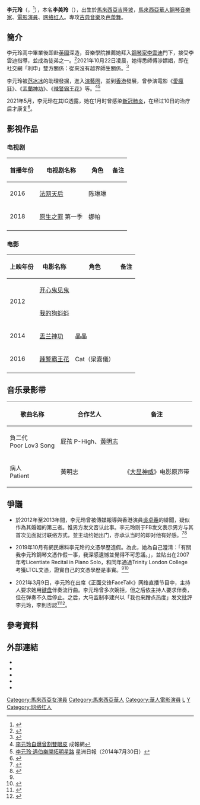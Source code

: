 {{BLPsources|time=2021-11-14T05:04:53+00:00}}
{{藝人
| 姓名 = 李元玲
| 原名 = 李美玲<br>Li Mei Ling<ref name="certificate">{{Cite web|author=文艺沙雕|title=【越描越黑】 李元玲澄清文凭后又遭网友评击:怎么ABRSM变成Trinity了，等级根本差很远！|url=https://viralcham.com/news/cathrynleetrinityisfakemz041019/|date=2019-10-04|language=zh-MY|access-date=2021-03-14|archive-date=2020-08-11|archive-url=https://web.archive.org/web/20200811163003/https://viralcham.com/news/cathrynleetrinityisfakemz041019/|dead-url=no}}</ref>
| 類型 = 女艺人
| 圖片 = 
| 圖片尺寸 = 
| 圖片簡介 = 
| 羅馬拼音 = lǐ yuán líng （[[普通話拼音|普通話拼音]]）<br>Li Yen Leng（方言）
| 英文名 = Cathryn Lee
| 綽號 = 
| 國籍 = {{MYS}}
| 民族 = [[馬來西亞華人|馬來西亞華人]]
| 籍貫 = 
| 出生日期 = {{birth_date_and_age|1989|7|17}}
| 出生地點 = {{MYS}}[[吉隆坡|吉隆坡]]
| 逝世日期 = 
| 逝世地點 = 
| 職業 = [[演員|演員]]、[[鋼琴家|鋼琴家]]、[[网络红人|网络红人]]
| 語言 = [[馬來西亞華語|華語]]、[[馬來西亞粵語|粵語]]、[[馬來西亞英語|英語]]、[[馬來語|馬來語]]
| 教育程度 = 英國{{tsl|en|Royal Birmingham Conservatoire|伯明罕音樂學院}}音樂學士學位
| 宗教信仰 = 
| 配偶 = 
| 出身地 = {{MYS}}
| 出道作 = 
| 出道日期 = 2014年
| 代表作 = 《[[盂蘭神功|盂蘭神功]]》飾晶晶
| 活躍年代 = 2014年至今
| 經紀公司 = [[環球狂熱|環球狂熱]]
| 網站 = 
| IMDb = 6394895
}}

'''李元玲'''（{{lang-en|Cathryn Lee}}，{{bd|1989年|7月17日||}}<ref>{{cite web|author=|url=http://www.hkdailynews.com.hk/NewsDetail/index/539042|title=李元玲割雙眼皮代言袋百萬|archive-url=https://web.archive.org/web/20150410202541/http://www.hkdailynews.com.hk/NewsDetail/index/539042|archive-date=2015-04-10|work=[[新報_(香港)|新報]]|date=2014-10-08|access-date=2015-04-04|dead-url=no}}</ref>），本名'''李美玲'''（{{lang-en|Li Mei Ling<ref name="certificate"/>}}），出生於[[馬來西亞|馬來西亞]][[吉隆坡|吉隆坡]]，[[馬來西亞華人|馬來西亞華人]][[鋼琴家|鋼琴音樂家]]、[[電影演員|電影演員]]、[[网络红人|网络红人]]。專攻[[古典音樂|古典音樂]]及[[芭蕾舞|芭蕾舞]]。

== 簡介 ==
李元玲高中畢業後即赴[[英國|英國]]{{tsl|en|Royal Birmingham Conservatoire|伯明罕音樂學院}}深造，音樂學院推薦她拜入[[鋼琴家|鋼琴家]][[李雲迪|李雲迪]]門下，接受李雲迪指導，並成為徒弟之一。<ref>{{Cite web |url=https://www.muzik-online.com/tw/article/focus/d5bda932-23c6-d33a-e659-6af7a9c65070 |title=與李雲迪結緣慕尼黑，李元玲一窺大師殿堂 |access-date=2015-04-04 |archive-date=2015-04-09 |archive-url=https://web.archive.org/web/20150409173502/https://www.muzik-online.com/tw/article/focus/d5bda932-23c6-d33a-e659-6af7a9c65070 |dead-url=no }}</ref>2021年10月22日凌晨，她得悉師傅涉嫖娼，即在社交網「利申」雙方關係：從來沒有越界師生關係。<ref>{{cite news|url=https://orientaldaily.on.cc/content/%E5%A8%9B%E6%A8%82/odn-20211023-1023_00282_002/%E6%9D%8E%E5%85%83%E7%8E%B2%EF%BC%9A%E5%BE%9E%E6%B2%92%E8%B6%8A%E7%95%8C%E5%B8%AB%E7%94%9F%E9%97%9C%E4%BF%82|title=李元玲：從沒越界師生關係|date=2021年10月23日|work=東方日報|accessdate=2021年10月25日|archive-date=2021年10月25日|archive-url=https://web.archive.org/web/20211025160544/https://orientaldaily.on.cc/content/%E5%A8%9B%E6%A8%82/odn-20211023-1023_00282_002/%E6%9D%8E%E5%85%83%E7%8E%B2%EF%BC%9A%E5%BE%9E%E6%B2%92%E8%B6%8A%E7%95%8C%E5%B8%AB%E7%94%9F%E9%97%9C%E4%BF%82|dead-url=no}}</ref>

李元玲被[[范冰冰|范冰冰]]的助理發掘，進入[[演藝圈|演藝圈]]，並到[[香港|香港]]發展，曾參演電影《[[愛瘋狂|愛瘋狂]]》、《[[盂蘭神功|盂蘭神功]]》、《[[辣警霸王花|辣警霸王花]]》等。<ref>[http://www.singpao.com/yl/mx/201410/t20141008_530923.html 李元玲自爆曾割雙眼皮] {{Wayback|url=http://www.singpao.com/yl/mx/201410/t20141008_530923.html |date=20150409161111 }}成報網</ref><ref>[http://ent.sinchew.com.my/node/50977 李元玲‧遇伯樂開拓明星路] {{Wayback|url=http://ent.sinchew.com.my/node/50977 |date=20150409113457 }}星洲日報（2014年7月30日）</ref>

2021年5月，李元玲在其IG透露，她在1月时曾感染[[新冠肺炎|新冠肺炎]]，在经过10日的治疗后才康复<ref>{{Cite web|title=李元玲染疫瘦3公斤 复原4月爬楼梯仍喘|url=https://www.chinapress.com.my/20210508/%e6%9d%8e%e5%85%83%e7%8e%b2%e6%9f%93%e7%96%ab%e7%98%a63%e5%85%ac%e6%96%a4-%e5%a4%8d%e5%8e%9f4%e6%9c%88%e7%88%ac%e6%a5%bc%e6%a2%af%e4%bb%8d%e5%96%98/|access-date=2021-05-08|work=中國報 China Press|language=中文|archive-date=2021-05-09|archive-url=https://web.archive.org/web/20210509042750/https://www.chinapress.com.my/20210508/%e6%9d%8e%e5%85%83%e7%8e%b2%e6%9f%93%e7%96%ab%e7%98%a63%e5%85%ac%e6%96%a4-%e5%a4%8d%e5%8e%9f4%e6%9c%88%e7%88%ac%e6%a5%bc%e6%a2%af%e4%bb%8d%e5%96%98/|dead-url=no}}</ref>。

== 影视作品 ==
=== 电视剧 ===
{| class="wikitable" style="text-align:center;"
|-
! 首播年份 !! 电视剧名称 !! 角色 !! 备注
|-
|2016|| [[法网天后|法网天后]] ||陈琳琳||
|-
|2018|| [[原生之罪|原生之罪]] 第一季 ||娜帕||
|-
|}

=== 电影 ===
{| class="wikitable" style="text-align:center;"
|-
! 上映年份 !! 电影名称 !! 角色 !! 备注
|-
|rowspan=2|2012|| [[开心鬼见鬼|开心鬼见鬼]] || ||
|-
| [[我的狗蚪蚪|我的狗蚪蚪]] || ||
|-
|2014|| [[盂兰神功|盂兰神功]] ||晶晶||
|-
|2016|| [[辣警霸王花|辣警霸王花]] ||Cat（梁嘉儀）||
|-
|}

== 音乐录影带 ==
{| class="wikitable" style="text-align:center;"
|-
! 歌曲名称 !! 合作艺人 !! 备注
|-
| 負二代<br>Poor Lov3 Song || 屁孩 P-High、[[黃明志|黃明志]] || 
|-
| 病人<br>Patient || 黃明志 || 《[[大显神威|大显神威]]》电影原声带
|}

== 爭議 ==
* 於2012年至2013年間，李元玲曾被傳媒報導與香港演員[[吳卓羲|吳卓羲]]的緋聞，疑似作為其婚姻的第三者。惟男方发文否认此事。李元玲则于FB发文表示男方与其首次见面就讨联络方式，並主动约她出门，亦承认当时的却对他有好感。<ref>{{Cite web|url=http://gb.cri.cn/27224/2012/08/11/108s3806741.htm|title=吳卓羲腳踏3船 大馬女友李元玲哭訴：他老婆騷擾我|language=zh-hk|access-date=2021-03-14|archive-date=2016-12-20|archive-url=https://web.archive.org/web/20161220012008/http://gb.cri.cn/27224/2012/08/11/108s3806741.htm|dead-url=no}}</ref><ref>{{Cite web|url=https://hk.on.cc/hk/bkn/cnt/entertainment/20210314/bkn-20210314000512362-0314_00862_001.html?conversationContext=2&conversationContext=2&fbclid=IwAR0lwGl2GmgR9Avwi_ncRgqo7cHiEuEzhaaPHTP6ZCTlSoZlcuqYmAtTsSg|title=李元玲是非多籮籮　戀吳卓羲掀罵戰最爆|language=zh-hk}}</ref>

* 2019年10月有網民爆料李元玲的文憑學歷造假。為此，她為自己澄清：「有關我李元玲鋼琴文憑作假一事，我深感遺憾並覺得不可思議。」，並貼出在2007年考Licentiate Recital in Piano Solo，和同年通過Trinity London College 考獲LTCL文憑，證實自己的文憑學歷是事實。<ref name="certificate"/><ref>{{Cite web|url=https://www.sinchew.com.my/content/content_2125536.html|title=被指學歷造假‧李元玲曬文憑親證清白|author=|date=2019-10-03|publisher=星洲日报|language=zh-MY|access-date=2020-01-24|archive-date=2020-09-28|archive-url=https://web.archive.org/web/20200928223729/https://www.sinchew.com.my/content/content_2125536.html|dead-url=no}}</ref>

* 2021年3月9日，李元玲在出席《正面交锋FaceTalk》网络直播节目中，主持人要求她用[[键盘_(音乐)|键盘]]伴奏流行曲。李元玲曾多次婉拒，但之后依主持人要求伴奏，但在弹奏不久后停止。之后，大马监制李建兴以「我也来蹭点热度」发文批評李元玲，李則否認<ref>{{Cite web|title=否认遭钱国伟删戏 李元玲爆电影监制逼陪睡|url=https://www.chinapress.com.my/20210311/%e5%90%a6%e8%ae%a4%e9%81%ad%e9%92%b1%e5%9b%bd%e4%bc%9f%e5%88%a0%e6%88%8f-%e6%9d%8e%e5%85%83%e7%8e%b2%e7%88%86%e7%94%b5%e5%bd%b1%e7%9b%91%e5%88%b6%e9%80%bc%e9%99%aa%e7%9d%a1/|accessdate=2021-03-16|work=[[中国报|中国报]] China Press|language=zh-MY|archive-date=2021-03-17|archive-url=https://web.archive.org/web/20210317145942/https://www.chinapress.com.my/20210311/%e5%90%a6%e8%ae%a4%e9%81%ad%e9%92%b1%e5%9b%bd%e4%bc%9f%e5%88%a0%e6%88%8f-%e6%9d%8e%e5%85%83%e7%8e%b2%e7%88%86%e7%94%b5%e5%bd%b1%e7%9b%91%e5%88%b6%e9%80%bc%e9%99%aa%e7%9d%a1/|dead-url=no}}</ref><ref>{{Cite web|title=才刚爆料被要求陪睡反击·李元玲秒删帖文重发盼告一段落|url=https://www.sinchew.com.my/pad/con/content_2441252.html|accessdate=2021-03-16|work=星洲網|language=zh-MY}}</ref>。

== 參考資料 ==
{{Reflist|2}}

== 外部連結 ==
* {{Facebook page|193467924097776}}
* {{Sinaweibo|2650516441}}
* {{Instagram|cathrynli}}
* {{hkmdb name|64711}}
* {{douban people|1343083}}

{{Portal bar|马来西亚|人物}}
{{DEFAULTSORT:Lee李}}
{{Authority control}}
[[Category:馬來西亞女演員|Category:馬來西亞女演員]]
[[Category:馬來西亞華人|Category:馬來西亞華人]]
[[Category:華人電影演員|Category:華人電影演員]]
[[Category:香港電影女演員|L]]
[[Category:李姓|Y]]
[[Category:网络红人|Category:网络红人]]